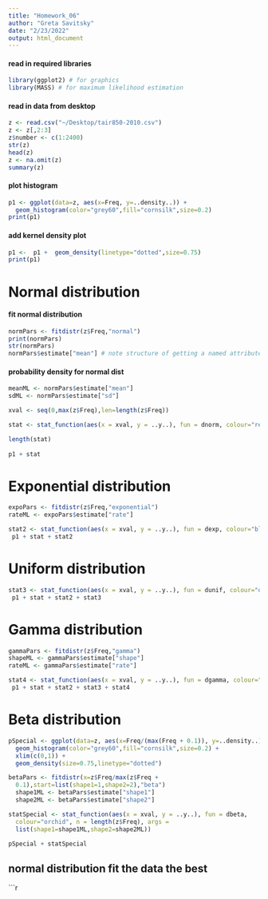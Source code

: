 ```yaml
---
title: "Homework_06"
author: "Greta Savitsky"
date: "2/23/2022"
output: html_document
---
```


#### read in required libraries
```r
library(ggplot2) # for graphics
library(MASS) # for maximum likelihood estimation
```

#### read in data from desktop
```r
z <- read.csv("~/Desktop/tair850-2010.csv")
z <- z[,2:3]
z$number <- c(1:2400)
str(z)
head(z)
z <- na.omit(z)
summary(z)
```


#### plot histogram
```r
p1 <- ggplot(data=z, aes(x=Freq, y=..density..)) +
  geom_histogram(color="grey60",fill="cornsilk",size=0.2)
print(p1)
```


#### add kernel density plot
```r
p1 <-  p1 +  geom_density(linetype="dotted",size=0.75)
print(p1)
```


# Normal distribution
#### fit normal distribution
```r
normPars <- fitdistr(z$Freq,"normal")
print(normPars)
str(normPars)
normPars$estimate["mean"] # note structure of getting a named attribute
```


#### probability density for normal dist
```r
meanML <- normPars$estimate["mean"]
sdML <- normPars$estimate["sd"]

xval <- seq(0,max(z$Freq),len=length(z$Freq))

stat <- stat_function(aes(x = xval, y = ..y..), fun = dnorm, colour="red", n = length(z$Freq), args = list(mean = meanML, sd = sdML))

length(stat)
 
p1 + stat
```


# Exponential distribution
```r
expoPars <- fitdistr(z$Freq,"exponential")
rateML <- expoPars$estimate["rate"]

stat2 <- stat_function(aes(x = xval, y = ..y..), fun = dexp, colour="blue", n = length(z$Freq), args = list(rate=rateML))
 p1 + stat + stat2
```


# Uniform distribution
```r
stat3 <- stat_function(aes(x = xval, y = ..y..), fun = dunif, colour="darkgreen", n = length(z$Freq), args = list(min=min(z$Freq), max=max(z$Freq)))
 p1 + stat + stat2 + stat3
```


# Gamma distribution
```r
gammaPars <- fitdistr(z$Freq,"gamma")
shapeML <- gammaPars$estimate["shape"]
rateML <- gammaPars$estimate["rate"]

stat4 <- stat_function(aes(x = xval, y = ..y..), fun = dgamma, colour="brown", n = length(z$Freq), args = list(shape=shapeML, rate=rateML))
 p1 + stat + stat2 + stat3 + stat4
```
 

# Beta distribution
```r
pSpecial <- ggplot(data=z, aes(x=Freq/(max(Freq + 0.1)), y=..density..)) +
  geom_histogram(color="grey60",fill="cornsilk",size=0.2) + 
  xlim(c(0,1)) +
  geom_density(size=0.75,linetype="dotted")

betaPars <- fitdistr(x=z$Freq/max(z$Freq +      
  0.1),start=list(shape1=1,shape2=2),"beta")
  shape1ML <- betaPars$estimate["shape1"]
  shape2ML <- betaPars$estimate["shape2"]

statSpecial <- stat_function(aes(x = xval, y = ..y..), fun = dbeta,   
  colour="orchid", n = length(z$Freq), args =
  list(shape1=shape1ML,shape2=shape2ML))

pSpecial + statSpecial
```

## normal distribution fit the data the best
```r

